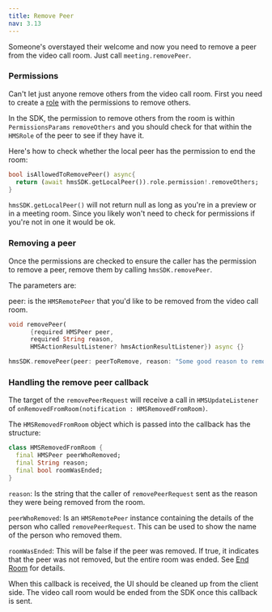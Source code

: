 ```yaml
---
title: Remove Peer
nav: 3.13
---
```


Someone's overstayed their welcome and now you need to remove a peer from the video call room. Just call `meeting.removePeer`.

### Permissions

Can't let just anyone remove others from the video call room. First you need to create a [role](../foundation/templates-and-roles) with the permissions to remove others.

In the SDK, the permission to remove others from the room is within `PermissionsParams` `removeOthers` and you should check for that within the `HMSRole` of the peer to see if they have it.

Here's how to check whether the local peer has the permission to end the room:

```dart
bool isAllowedToRemovePeer() async{
  return (await hmsSDK.getLocalPeer()).role.permission!.removeOthers;
}
```

`hmsSDK.getLocalPeer()` will not return null as long as you're in a preview or in a meeting room. Since you likely won't need to check for permissions if you're not in one it would be ok.

### Removing a peer

Once the permissions are checked to ensure the caller has the permission to remove a peer, remove them by calling `hmsSDK.removePeer`.

The parameters are:

peer: is the `HMSRemotePeer` that you'd like to be removed from the video call room.

```dart
void removePeer(
      {required HMSPeer peer,
      required String reason,
      HMSActionResultListener? hmsActionResultListener}) async {}
```

```dart
hmsSDK.removePeer(peer: peerToRemove, reason: "Some good reason to remove the peer")
```

### Handling the remove peer callback

The target of the `removePeerRequest` will receive a call in `HMSUpdateListener` of `onRemovedFromRoom(notification : HMSRemovedFromRoom)`.

The `HMSRemovedFromRoom` object which is passed into the callback has the structure:

```dart
class HMSRemovedFromRoom {
  final HMSPeer peerWhoRemoved;
  final String reason;
  final bool roomWasEnded;
}
```

`reason`: Is the string that the caller of `removePeerRequest` sent as the reason they were being removed from the room.

`peerWhoRemoved`: Is an `HMSRemotePeer` instance containing the details of the person who called `removePeerRequest`. This can be used to show the name of the person who removed them.

`roomWasEnded`: This will be false if the peer was removed. If true, it indicates that the peer was not removed, but the entire room was ended. See [End Room](/flutter/v2/features/end-room) for details.

When this callback is received, the UI should be cleaned up from the client side. The video call room would be ended from the SDK once this callback is sent.
